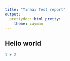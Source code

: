 ```yaml
---
title: "Yinhai Test report"
output:
  prettydoc::html_pretty:
    theme: cayman
---
```


## Hello world

```r
1 + 2
```

